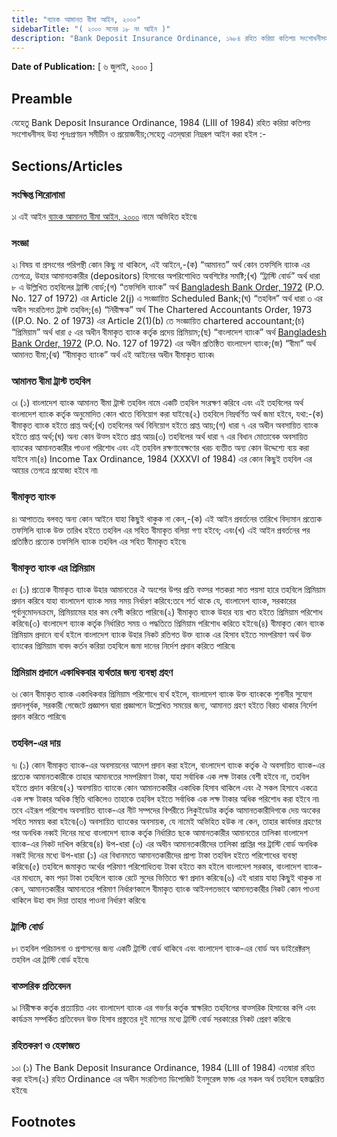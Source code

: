 ```yaml
---
title: "ব্যাংক আমানত বীমা আইন, ২০০০"
sidebarTitle: "( ২০০০ সনের ১৮ নং আইন )"
description: "Bank Deposit Insurance Ordinance, ১৯৮৪ রহিত করিয়া কতিপয় সংশোধনীসহ উহা পুনঃপ্রণয়নের উদ্দেশ্যে প্রণীত আইন৷"
---
```


**Date of Publication:** [ ৬ জুলাই, ২০০০ ]

## Preamble

যেহেতু Bank Deposit Insurance Ordinance, 1984 (LIII of 1984) রহিত করিয়া কতিপয় সংশোধনীসহ উহা পুনঃপ্রণয়ন সমীচীন ও প্রয়োজনীয়;সেহেতু এতদ্‌দ্বারা নিম্নরূপ আইন করা হইল :-

## Sections/Articles

### সংক্ষিপ্ত শিরোনামা

১৷ এই আইন [ব্যাংক আমানত বীমা আইন, ২০০০](/act-840.html "ব্যাংক আমানত বীমা আইন, ২০০০") নামে অভিহিত হইবে৷

### সংজ্ঞা

২৷ বিষয় বা প্রসংগের পরিপন্থী কোন কিছু না থাকিলে, এই আইনে,-(ক) “আমানত” অর্থ কোন তফসিলি ব্যাংক এর তেগত্রে, উহার আমানতকারীর (depositors) হিসাবের অপরিশোধিত অবশিষ্টের সমষ্টি;(খ) “ট্রাস্টি বোর্ড” অর্থ ধারা ৮ এ উল্লিখিত তহবিলের ট্রাস্টি বোর্ড;(গ) “তফসিলি ব্যাংক” অর্থ [Bangladesh Bank Order, 1972](/act-415.html "Bangladesh Bank Order, 1972 ") (P.O. No. 127 of 1972) এর Article 2(j) এ সংজ্ঞায়িত Scheduled Bank;(ঘ) “তহবিল” অর্থ ধারা ৩ এর অধীন সংরতিগত ট্রাস্ট তহবিল;(ঙ) “নিরীক্ষক” অর্থ The Chartered Accountants Order, 1973 ((P.O. No. 2 of 1973) এর Article 2(1)(b) তে সংজ্ঞায়িত chartered accountant;(চ) “প্রিমিয়াম” অর্থ ধারা ৫ এর অধীন বীমাকৃত ব্যাংক কর্তৃক প্রদেয় প্রিমিয়াম;(ছ) “বাংলাদেশ ব্যাংক” অর্থ [Bangladesh Bank Order, 1972](/act-415.html "Bangladesh Bank Order, 1972 ") (P.O. No. 127 of 1972) এর অধীন প্রতিষ্ঠিত বাংলাদেশ ব্যাংক;(জ) “বীমা” অর্থ আমানত বীমা;(ঝ) “বীমাকৃত ব্যাংক” অর্থ এই আইনের অধীন বীমাকৃত ব্যাংক৷

### আমানত বীমা ট্রাস্ট তহবিল

৩৷ (১) বাংলাদেশ ব্যাংক আমানত বীমা ট্রাস্ট তহবিল নামে একটি তহবিল সংরক্ষণ করিবে এবং এই তহবিলের অর্থ বাংলাদেশ ব্যাংক কর্তৃক অনুমোদিত কোন খাতে বিনিয়োগ করা যাইবে৷(২) তহবিলে নিম্নবর্ণিত অর্থ জমা হইবে, যথা:-(ক) বীমাকৃত ব্যাংক হইতে প্রাপ্ত অর্থ;(খ) তহবিলের অর্থ বিনিয়োগ হইতে প্রাপ্ত আয়;(গ) ধারা ৭ এর অধীন অবসায়িত ব্যাংক হইতে প্রাপ্ত অর্থ;(ঘ) অন্য কোন উত্স হইতে প্রাপ্ত আয়৷(৩) তহবিলের অর্থ ধারা ৭ এর বিধান মোতাবেক অবসায়িত ব্যাংকের আমানতকারীর পাওনা পরিশোধ এবং এই তহবিল রক্ষণাবেক্ষণের খরচ ব্যতীত অন্য কোন উদ্দেশ্যে ব্যয় করা যাইবে না৷(৪) Income Tax Ordinance, 1984 (XXXVI of 1984) এর কোন কিছুই তহবিল এর আয়ের তেগত্রে প্রযোজ্য হইবে না৷

### বীমাকৃত ব্যাংক

৪৷ আপাততঃ বলবত্ অন্য কোন আইনে যাহা কিছুই থাকুক না কেন,-(ক) এই আইন প্রবর্তনের তারিখে বিদ্যমান প্রত্যেক তফসিলি ব্যাংক উক্ত তারিখ হইতে তহবিল এর সহিত বীমাকৃত বলিয়া গণ্য হইবে; এবং(খ) এই আইন প্রবর্তনের পর প্রতিষ্ঠিত প্রত্যেক তফসিলি ব্যাংক তহবিল এর সহিত বীমাকৃত হইবে৷

### বীমাকৃত ব্যাংক এর প্রিমিয়াম

৫৷ (১) প্রত্যেক বীমাকৃত ব্যাংক উহার আমানতের ঐ অংশের উপর প্রতি বত্সর শতকরা সাত পয়সা হারে তহবিলে প্রিমিয়াম প্রদান করিবে যাহা বাংলাদেশ ব্যাংক সময় সময় নির্ধারণ করিবে:তবে শর্ত থাকে যে, বাংলাদেশ ব্যাংক, সরকারের পূর্বানুমোদনক্রমে, প্রিমিয়ামের হার কম বেশী করিতে পারিবে৷(২) বীমাকৃত ব্যাংক উহার ব্যয় খাত হইতে প্রিমিয়াম পরিশোধ করিবে৷(৩) বাংলাদেশ ব্যাংক কর্তৃক নির্ধারিত সময় ও পদ্ধতিতে প্রিমিয়াম পরিশোধ করিতে হইবে৷(৪) বীমাকৃত কোন ব্যাংক প্রিমিয়াম প্রদানে ব্যর্থ হইলে বাংলাদেশ ব্যাংক উহার নিকট রতিগত উক্ত ব্যাংক এর হিসাব হইতে সমপরিমাণ অর্থ উক্ত ব্যাংকের প্রিমিয়াম বাবদ কর্তন করিয়া তহবিলে জমা দানের নির্দেশ প্রদান করিতে পারিবে৷

### প্রিমিয়াম প্রদানে একাধিকবার ব্যর্থতার জন্য ব্যবস্থা গ্রহণ

৬৷ কোন বীমাকৃত ব্যাংক একাধিকবার প্রিমিয়াম পরিশোধে ব্যর্থ হইলে, বাংলাদেশ ব্যাংক উক্ত ব্যাংককে শুনানীর সুযোগ প্রদানপূর্বক, সরকারী গেজেটে প্রজ্ঞাপন দ্বারা প্রজ্ঞাপনে উল্লেখিত সময়ের জন্য, আমানত গ্রহণ হইতে বিরত থাকার নির্দেশ প্রদান করিতে পারিবে৷

### তহবিল-এর দায়

৭৷ (১) কোন বীমাকৃত ব্যাংক-এর অবসায়নের আদেশ প্রদান করা হইলে, বাংলাদেশ ব্যাংক কর্তৃক ঐ অবসায়িত ব্যাংক-এর প্রত্যেক আমানতকারীকে তাহার আমানতের সমপরিমাণ টাকা, যাহা সর্বাধিক এক লক্ষ টাকার বেশী হইবে না, তহবিল হইতে প্রদান করিবে৷(২) অবসায়িত ব্যাংকে কোন আমানতকারীর একাধিক হিসাব থাকিলে এবং ঐ সকল হিসাবে একত্রে এক লক্ষ টাকার অধিক স্থিতি থাকিলেও তাহাকে তহবিল হইতে সর্বাধিক এক লক্ষ টাকার অধিক পরিশোধ করা হইবে না৷ তবে এইরূপ পরিশোধ অবসায়িত ব্যাংক-এর নীট সম্পদের বিপরীতে লিকুইডেটর কর্তৃক আমানতকারীদিগকে দেয় অংকের সহিত সমন্বয় করা হইবে৷(৩) অবসায়িত ব্যাংকের অবসায়ক, যে নামেই অভিহিত হউক না কেন, তাহার কার্যভার গ্রহণের পর অনধিক নব্বই দিনের মধ্যে বাংলাদেশ ব্যাংক কর্তৃক নির্ধারিত ছকে আমানতকারীর আমানতের তালিকা বাংলাদেশ ব্যাংক-এর নিকট দাখিল করিবে৷(৪) উপ-ধারা (৩) এর অধীন আমানতকারীদের তালিকা প্রাপ্তির পর ট্রাস্টি বোর্ড অনধিক নব্বই দিনের মধ্যে উপ-ধারা (১) এর বিধানমতে আমানতকারীদের প্রাপ্য টাকা তহবিল হইতে পরিশোধের ব্যবস্থা করিবে৷(৫) তহবিলে জমাকৃত অর্থের পরিমাণ পরিশোধিতব্য টাকা হইতে কম হইলে বাংলাদেশ সরকার, বাংলাদেশ ব্যাংক-এর মাধ্যমে, কম পড়া টাকা তহবিলে ব্যাংক রেটে সুদের ভিত্তিতে ঋণ প্রদান করিবে৷(৬) এই ধারায় যাহা কিছুই থাকুক না কেন, আমানতকারীর আমানতের পরিমাণ নির্ধারণকালে বীমাকৃত ব্যাংক আইনগতভাবে আমানতকারীর নিকট কোন পাওনা থাকিলে উহা বাদ দিয়া তাহার পাওনা নির্ধারণ করিবে৷

### ট্রাস্টি বোর্ড

৮৷ তহবিল পরিচালনা ও প্রশাসনের জন্য একটি ট্রাস্টি বোর্ড থাকিবে এবং বাংলাদেশ ব্যাংক-এর বোর্ড অব ডাইরেক্টরস্‌ তহবিল এর ট্রাস্টি বোর্ড হইবে৷

### বাত্সরিক প্রতিবেদন

৯৷ নিরীক্ষক কর্তৃক প্রত্যায়িত এবং বাংলাদেশ ব্যাংক এর গভর্ণর কর্তৃক স্বাক্ষরিত তহবিলের বাত্সরিক হিসাবের কপি এবং কার্যক্রম সম্পর্কিত প্রতিবেদন উক্ত হিসাব প্রস্তুতের দুই মাসের মধ্যে ট্রাস্টি বোর্ড সরকারের নিকট প্রেরণ করিবে৷

### রহিতকরণ ও হেফাজত

১০৷ (১) The Bank Deposit Insurance Ordinance, 1984 (LIII of 1984) এতদ্বারা রহিত করা হইল৷(২) রহিত Ordinance এর অধীন সংরতিগত ডিপোজিট ইনসুরেন্স ফান্ড এর সকল অর্থ তহবিলে হস্তন্ত্মরিত হইবে৷

## Footnotes

